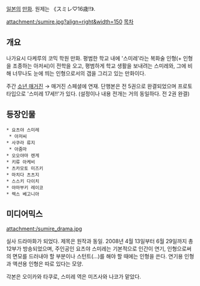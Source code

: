 [[일본]]의 [[만화]]. 원제는 《スミレ♡16歳!!》.

attachment:/sumire.jpg?align=right&width=150 [[목차]]

== 개요 ==
나가요시 다케루의 코믹 학원 만화. 평범한 학교 내에 '스미레'라는 복화술 인형(+ 인형을 조종하는 아저씨)이 전학을 오고, 평범하게 학교 생활을 보내려는 스미레와, 그에 비해 너무나도 눈에 띄는 인형으로서의 갭을 그리고 있는 만화이다.

주간 [[소년 매거진]] → 매거진 스페셜에 연재. 단행본은 전 5권으로 완결되었으며 프로토타입으로 '스미레 17세!!'가 있다. (설정이나 내용 전개는 거의 동일하다. 전 2권 완결)

== 등장인물 ==
 * 요츠야 스미레
  * 아저씨
 * 사쿠라 류지
  * 아줌마
 * 오오야마 렌게
 * 키류 아케비
 * 츠카모토 미즈키
 * 마치다 츠츠지
 * 스스키 다이치
 * 야마부키 레이코
 * 렉스 베고니아

== 미디어믹스 ==
attachment:/sumire_drama.jpg

실사 드라마화가 되었다. 제목은 원작과 동일. 2008년 4월 13일부터 6월 29일까지 총 12부가 방송되었으며, 주인공인 요츠야 스미레는 기본적으로 인간이 연기, 인형으로써의 면모를 드러내야 할 부분이나 스턴트(…)를 해야 할 때에는 인형을 쓴다. 연기용 인형과 액션용 인형은 따로 있다는 모양.

각본은 오이카와 타쿠로, 스미레 역은 미즈사와 나코가 맡았다.

